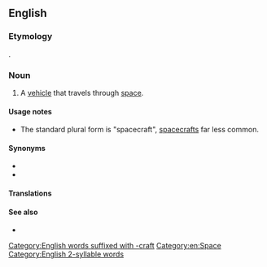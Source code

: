 ==English==
{{wikipedia}}

===Etymology===
{{compound|space|craft|lang=en}}.

===Noun===
{{en-noun|spacecraft|spacecrafts}}

# A [[vehicle]] that travels through [[space]].

====Usage notes====
* The standard plural form is "spacecraft", [[spacecrafts]] far less common.

====Synonyms====
* {{l|en|spaceship}}
* {{l|en|space vehicle}}

====Translations====
{{trans-see|vehicle that travels through space|spaceship}}

====See also====
* {{l|en|space shuttle}}

[[Category:English words suffixed with -craft]]
[[Category:en:Space]]
[[Category:English 2-syllable words]]